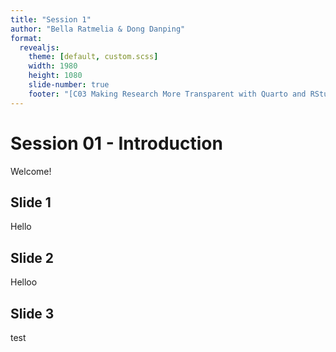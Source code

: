 ```yaml
---
title: "Session 1"
author: "Bella Ratmelia & Dong Danping"
format:
  revealjs: 
    theme: [default, custom.scss]
    width: 1980
    height: 1080
    slide-number: true
    footer: "[C03 Making Research More Transparent with Quarto and RStudio](https://bellaratmelia.github.io/2024-fsci-quarto/)"
---
```


# Session 01 - Introduction

Welcome!

## Slide 1

Hello

## Slide 2

Helloo

## Slide 3

test

